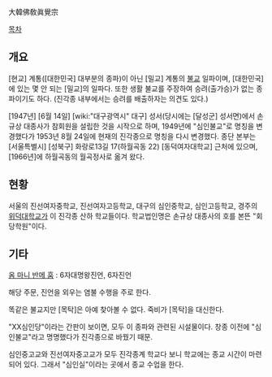 大韓佛敎眞覺宗

[[목차]]
== 개요 ==
[현교] 계통([대한민국] 대부분의 종파)이 아닌 [밀교] 계통의 [[불교]] 일파이며, [대한민국]에 있는 몇 안 되는 [밀교]의 일파다.
또한 생활 불교를 주장하여 승려(출가승)가 없는 종파이기도 하다. (진각종 내부에서는 승려를 배출하자는 의견도 있다.)

[1947년] [6월 14일] [wiki:"대구광역시" 대구] 성서(당시에는 [달성군] 성서면)에서 손규상 대종사가 참회원을 설립한 것을 시작으로 하며, 1949년에 "심인불교"로 명칭을 변경했다가 1953년 8월 24일에 현재의 진각종으로 명칭을 다시 변경했다. 종단 본부는 [서울특별시] [성북구] 화랑로13길 17(하월곡동 22) [동덕여자대학교] 근처에 있으며, [1966년]에 하월곡동의 월곡정사로 옮겨 왔다.

== 현황 ==
서울의 진선여자중학교, 진선여자고등학교, 대구의 심인중학교, 심인고등학교, 경주의 [[위덕대학교]]가 이 진각종 산하 학교들이다. 학교법인명은 손규상 대종사의 호를 본뜬 "회당학원"이다.

== 기타 ==
[[옴 마니 반메 훔]] : 6자대명왕진언, 6자진언

해당 주문, 진언을 외우는 염불 수행을 주로 한다.

똑같은 불교지만 [목탁]은 아예 찾아볼 수 없다. 죽비가 [목탁]을 대신한다.

"XX심인당"이라는 간판이 보이면, 모두 이 종파와 관련된 시설물이다. 창종 이전에 "심인불교"라고 명명했다가 진각종으로 바꿨기 때문.

심인중고교와 진선여자중고교가 모두 진각종계 학교다 보니 학교에는 종교 시간이 마련되어 있다. 그래서 "심인실"이라는 곳에서 종교 수업을 한다.
